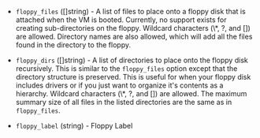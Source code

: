 <!-- Code generated from the comments of the FloppyConfig struct in common/floppy_config.go; DO NOT EDIT MANUALLY -->

- `floppy_files` ([]string) - A list of files to place onto a floppy disk that is attached when the VM
  is booted. Currently, no support exists for creating sub-directories on
  the floppy. Wildcard characters (\\*, ?, and \[\]) are allowed. Directory
  names are also allowed, which will add all the files found in the
  directory to the floppy.

- `floppy_dirs` ([]string) - A list of directories to place onto the floppy disk recursively. This is
  similar to the `floppy_files` option except that the directory structure
  is preserved. This is useful for when your floppy disk includes drivers
  or if you just want to organize it's contents as a hierarchy. Wildcard
  characters (\\*, ?, and \[\]) are allowed. The maximum summary size of
  all files in the listed directories are the same as in `floppy_files`.

- `floppy_label` (string) - Floppy Label
